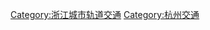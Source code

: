 {{Catnav|頁面分類|地理|地下空間|城市轨道交通|中國大陸城市軌道交通}}

{{catmore}}

[[Category:浙江城市轨道交通|Category:浙江城市轨道交通]]
[[Category:杭州交通|Category:杭州交通]]